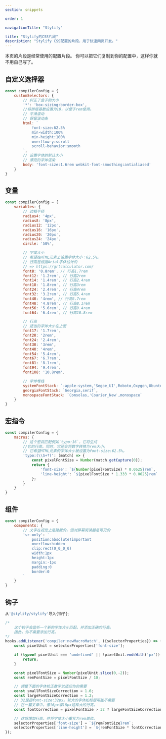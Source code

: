 ```yaml
---
section: snippets

order: 1

navigationTitle: "Stylify"

title: "Stylify的CSS片段"
description: "Stylify CSS配置的片段，用于快速网页开发。"
---
```


本页的片段是经常使用的配置片段。
你可以把它们复制到你的配置中，这样你就不用自己写了。

## 自定义选择器


```javascript
const compilerConfig = {
	customSelectors: {
		// 纠正了盒子的大小
		'*': 'box-sizing:border-box',
		//将排版基数设置为10，以便于rem使用。
		// 平滑滚动
		// 保留滚动条
		html: `
			font-size:62.5%
			min-width:100%
			min-height:100%
			overflow-y:scroll
			scroll-behavior:smooth
		`,
		// 设置字体的默认大小
		// 漂亮的字体渲染
		body: 'font-size:1.6rem webkit-font-smoothing:antialiased'
	}
}
```

## 变量


```javascript
const compilerConfig = {
	variables: {
		// 边框半径
		radius4: '4px',
		radius8: '8px',
		radius12: '12px',
		radius16: '16px',
		radius20: '20px',
		radius24: '24px',
		circle: '50%',

		// 字体大小
		// 希望在HTML元素上设置字体大小：62.5%。
		// 行高是根据Arial字体估计的
		// => https://grtcalculator.com/
		font8: '0.8rem', // 行高1.7rem
		font12: '1.2rem', // 行高2rem
		font14: '1.4rem', // 行高2.4rem
		font18: '1.8rem', // 行高3rem
		font24: '2.4rem', // 行高4rem
		font32: '3.2rem', // 行高5.4rem
		font40: '4rem', // 行高6.7rem
		font48: '4.8rem', // 行高8.1rem
		font56: '5.6rem', // 行高9.4rem
		font64: '6.4rem', // 行高10.8rem

		// 行高
		// 适当的字体大小在上面
		font17: '1.7rem',
		font20: '2rem',
		font24: '2.4rem',
		font30: '3rem',
		font40: '4rem',
		font54: '5.4rem',
		font67: '6.7rem',
		font81: '8.1rem',
		font94: '9.4rem',
		font108: '10.8rem',

		// 字体堆栈
		systemFontStack: `-apple-system,'Segoe_UI',Roboto,Oxygen,Ubuntu,Cantarell,'Helvetica_Neue',Arial,sans-serif,'Apple_Color_Emoji','Segoe_UI_Emoji','Segoe_UI_Symbol'`,
		georgiaFontStack: `Georgia,serif`,
		monospaceFontStack: `Consolas,'Courier_New',monospace`
	}
}
```

## 宏指令

```javascript
const compilerConfig = {
	macros: {
		// 这个宏将匹配例如`typo:16`，它将生成
		//它的行高。同时，它还会将数字转换为rem大小。
		// 它希望HTML元素的字体大小被设置为font-size:62.5%。
		'typo:(\\S+?)': (match) => {
			const pixelFontSize = Number(match.getCapture(0));
			return {
				'font-size': `${Number(pixelFontSize) * 0.0625}rem`,
				'line-height': `${pixelFontSize * 1.333 * 0.0625}rem`
			};
		}
	}
}
```

## 组件

```javascript
const compilerConfig = {
	components: {
		// 文字在视觉上是隐藏的，但对屏幕阅读器是可见的
		'sr-only': `
			position:absolute!important
			overflow:hidden
			clip:rect(0_0_0_0)
			width:1px
			height:1px
			margin:-1px
			padding:0
			border:0
		`
	}
}
```

## 钩子

```javascript
从'@stylify/stylify'导入{钩子};

/*
	这个钩子会监听一个新的字体大小匹配，并添加正确的行高。
	因此，你不需要添加行高。
*/
hooks.addListener('compiler:newMacroMatch', ({selectorProperties}) => {
	const pixelUnit = selectorProperties['font-size'];

	if (typeof pixelUnit === 'undefined' || !pixelUnit.endsWith('px')) {
		return;
	}

	const pixelFontSize = Number(pixelUnit.slice(0,-2));
	const remFontSize = pixelFontSize / 10;

	// 调整下面的字体校正数字以适应你的需要
	const smallFontSizeCorrection = 1.6;
	const largeFontSizeCorrection = 1.2;
	// 32是指font-size:32px。较大的字体如标题可能不需要
	// 在一篇文章中，像16px或18px这样大的行高。
	const fontCorrection = pixelFontSize > 32 ? largeFontSizeCorrection : smallFontSizeCorrection;

	// 这将增加行高，并将字体大小重写为rem单位。
	selectorProperties['font-size'] = `${remFontSize}rem`;
	selectorProperties['line-height'] = `${remFontSize * fontCorrection}rem`;
});
```
